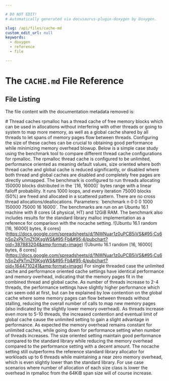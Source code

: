 ```yaml
---

# DO NOT EDIT!
# Automatically generated via docusaurus-plugin-doxygen by Doxygen.

slug: /api/files/cache-md
custom_edit_url: null
keywords:
  - doxygen
  - reference
  - file

---
```





# The `CACHE.md` File Reference

<DoxygenPage pluginConfig={pluginConfig}>




## File Listing

The file content with the documentation metadata removed is:

<ProgramListing>

<CodeLine><span class="doxyHighlight"># Thread caches</span></CodeLine>
<CodeLine><span class="doxyHighlight">rpmalloc has a thread cache of free memory blocks which can be used in allocations without interfering with other threads or going to system to map more memory, as well as a global cache shared by all threads to let spans of memory pages flow between threads. Configuring the size of these caches can be crucial to obtaining good performance while minimizing memory overhead blowup. Below is a simple case study using the benchmark tool to compare different thread cache configurations for rpmalloc.</span></CodeLine>
<CodeLine></CodeLine>
<CodeLine><span class="doxyHighlight">The rpmalloc thread cache is configured to be unlimited, performance oriented as meaning default values, size oriented where both thread cache and global cache is reduced significantly, or disabled where both thread and global caches are disabled and completely free pages are directly unmapped.</span></CodeLine>
<CodeLine></CodeLine>
<CodeLine><span class="doxyHighlight">The benchmark is configured to run threads allocating 150000 blocks distributed in the &#96;&#91;16, 16000&#93;&#96; bytes range with a linear falloff probability. It runs 1000 loops, and every iteration 75000 blocks (50%) are freed and allocated in a scattered pattern. There are no cross thread allocations/deallocations. Parameters: &#96;benchmark n 0 0 0 1000 150000 75000 16 16000&#96;. The benchmarks are run on an Ubuntu 16.1 machine with 8 cores (4 physical, HT) and 12GiB RAM.</span></CodeLine>
<CodeLine></CodeLine>
<CodeLine><span class="doxyHighlight">The benchmark also includes results for the standard library malloc implementation as a reference for comparison with the nocache setting.</span></CodeLine>
<CodeLine></CodeLine>
<CodeLine><span class="doxyHighlight">!&#91;Ubuntu 16.1 random &#91;16, 16000&#93; bytes, 8 cores&#93;(https://docs.google.com/spreadsheets/d/1NWNuar1z0uPCB5iVS&#95;Cs6hSo2xPkTmZf0KsgWS&#95;Fb&#95;4/pubchart?oid=387883204&amp;format=image)</span></CodeLine>
<CodeLine><span class="doxyHighlight">!&#91;Ubuntu 16.1 random &#91;16, 16000&#93; bytes, 8 cores&#93;(https://docs.google.com/spreadsheets/d/1NWNuar1z0uPCB5iVS&#95;Cs6hSo2xPkTmZf0KsgWS&#95;Fb&#95;4/pubchart?oid=1644710241&amp;format=image)</span></CodeLine>
<CodeLine></CodeLine>
<CodeLine><span class="doxyHighlight">For single threaded case the unlimited cache and performance oriented cache settings have identical performance and memory overhead, indicating that the memory pages fit in the combined thread and global cache. As number of threads increase to 2-4 threads, the performance settings have slightly higher performance which can seem odd at first, but can be explained by low contention on the global cache where some memory pages can flow between threads without stalling, reducing the overall number of calls to map new memory pages (also indicated by the slightly lower memory overhead). </span></CodeLine>
<CodeLine></CodeLine>
<CodeLine><span class="doxyHighlight">As threads increase even more to 5-10 threads, the increased contention and eventual limit of global cache cause the unlimited setting to gain a slight advantage in performance. As expected the memory overhead remains constant for unlimited caches, while going down for performance setting when number of threads increases.</span></CodeLine>
<CodeLine></CodeLine>
<CodeLine><span class="doxyHighlight">The size oriented setting maintain good performance compared to the standard library while reducing the memory overhead compared to the performance setting with a decent amount.</span></CodeLine>
<CodeLine></CodeLine>
<CodeLine><span class="doxyHighlight">The nocache setting still outperforms the reference standard library allocator for workloads up to 6 threads while maintaining a near zero memory overhead, which is even slightly lower than the standard library. For use case scenarios where number of allocation of each size class is lower the overhead in rpmalloc from the 64KiB span size will of course increase.</span></CodeLine>

</ProgramListing>


</DoxygenPage>
